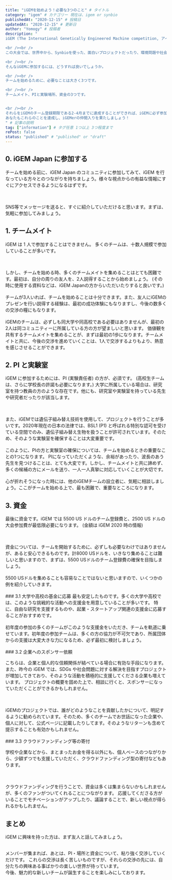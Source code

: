 ```yaml
---
title: "iGEMを始めよう！必要な3つのこと" # タイトル
category: "igem" # カテゴリー 現在は、igem or synbio
publishedAt: "2020-12-15" # 投稿日
updatedAt: "2020-12-15" # 更新日
author: "Yomogy" # 投稿者
description: "
iGEM (The International Genetically Engineered Machine competition, アイジェム) は、Synbio (合成生物学) に関する、世界最大の大会です。

<br /><br />
この大会では、世界中から、Synbioを使った、面白いプロジェクトだったり、環境問題や社会問題を解決するようなインパクトがあるプロジェクトが、多く発表されています。そしてその出身者たちは、150以上のスタートアップを設立したり、研究者になったりと、Synbioの登竜門的な大会になっています。

<br /><br />
そんなiGEMに参加するには、どうすれば良いでしょうか。

<br /><br />
チームを始めるために、必要なことは大きく3つです。

<br /><br />
チームメイト、PIと実験場所、資金の3つです。


<br /><br />
それらをiGEMのチーム登録期限である2-4月までに達成することができれば、iGEMに必ず参加できます。
あなたもこれらのことを達成し、iGEMerの仲間入りを果たしましょう！
" # 記事の説明
tag: ["information"] # タグ任意 1つ以上 3つ程度まで
rePost: false
status: "published" # "published" or "draft"
---
```


## 0. iGEM Japan に参加する

チームを始める前に、iGEM Japan のコミュニティに参加してみて、iGEM を行なっている方々とのつながりを持ちましょう。様々な視点からの有益な情報にすぐにアクセスできるようになるはずです。

<br />
<br />
SNS等でメッセージを送ると、すぐに紹介していただけると思います。まずは、気軽に参加してみましょう。

## 1. チームメイト

iGEM は 1 人で参加することはできません。
多くのチームは、十数人規模で参加していることが多いです。

<br />
<br />
しかし、チームを始める時、多くのチームメイトを集めることはとても困難です。最初は、自分の周りの友人を、2人説得することから始めましょう。
(その時に使用する資料などは、iGEM Japanの方からいただいたりすると良いです。)

<br />
<br />
チームが3人いれば、チームを始めることは十分できます。また、友人にiGEMのプレゼンを行い説得する経験は、最初の成功体験にもなりますし、今後の数多くの交渉の糧にもなります。

<br />
<br />
iGEMのチームは、必ずしも同大学や同高校である必要はありませんが、最初の2人は同コミュニティーに所属している方の方が望ましいと思います。
価値観を共有するチームメイトを集めることが、まずは最初の1歩になります。チームメイトと共に、今後の交渉を進めていくことは、1人で交渉するよりもより、熱意を感じさせることができます。

## 2. PI と実験室

iGEM に参加するためには、PI (実験責任者) の方が、必須です。 (高校生チームは、さらに学校長の許諾も必要になります。) 大学に所属している場合は、研究室を持つ教員の方のような存在です。他にも、研究室や実験室を持っている先生や研究者だったりが該当します。

<br />
<br />
また、iGEMでは遺伝子組み替え技術を使用して、プロジェクトを行うことが多いです。2020年現在の日本の法律では、BSL1
(P1)
と呼ばれる特別な認可を受けている空間でのみ、遺伝子組み替え生物を扱うことが許可されています。そのため、そのような実験室を確保することは大変重要です。

<br />
<br />
このように、PIの方と実験室の確保については、チームを始めるときの重要なことの1つになります。
PIになっていただくような、余裕があったり、波長のあう先生を見つけることは、とても大変です。しかし、チームメイトと共に諦めず、多くの候補の方にメールを送り、一人一人真摯に対応していくことが大切です。

<br />
<br />
心が折れそうになった時には、他のiGEMチームの設立者に、気軽に相談しましょう。ここがチームを始める上で、最も困難で、重要なところになります。

## 3. 資金

最後に資金です。iGEM では 5500 US ドルのチーム登録費と、2500 US ドルの大会参加費が最低限必要になります。 (金額は iGEM 2020 時の情報)

<br />
<br />
資金については、チームを開始するために、必ずしも必要なわけではありませんが、あると安心できるものです。計8000
USドルを、いきなり集めることは難しいと思いますので、まずは、5500
USドルのチーム登録費の確保を目指しましょう。

<br />
<br />
5500
USドルを集めることも容易なことではないと思いますので、いくつかの例を紹介していきます。
<br />
<br />
### 3.1 大学や高校の基金に応募 最も安定したものです。多くの大学や高校では、このような挑戦的な活動への支援金を用意していることが多いです。
特に、自由な研究を支援するものや、起業・スタートアップ関連の支援金に応募することがおすすめです。

<br />
<br />
初年度の参加の多くのチームがこのような支援金をいただき、チームを軌道に乗せています。初年度の参加チームは、多くの方の協力が不可欠であり、所属団体からの支援は大変大きな力になるため、必ず最初に検討しましょう。

<br />
<br />
### 3.2 企業へのスポンサー依頼

こちらは、企業と個人的な信頼関係が結べている場合に有効な手段になります。また、昨今の iGEM では、SDGs や社会問題に対する解決を目指すプロジェクトが増加してきており、そのような活動を積極的に支援してくださる企業も増えています。
プロジェクトの概要を固めた上で、相談に行くと、スポンサーになっていただくことができるかもしれません。

<br />
<br />
iGEMのプロジェクトでは、誰がどのようなことを貢献したかについて、明記するように勧められています。そのため、多くのチームでお世話になった企業や、個人に対して、公式ページに記載したりしてます。そのようなリターンも含めて提示することも有効かもしれません。

<br />
<br />
### 3.3 クラウドファンディング等の寄付

学校や企業などから、まとまったお金を得る以外にも、個人ベースのつながりから、少額ずつでも支援していただく、クラウドファンディング型の寄付などもあります。

<br />
<br />
クラウドファンディングを行うことで、資金は多くは集まらないかもしれませんが、多くのファンがついてくれることにつながります。
応援してくださる方がいることでモチベーションがアップしたり、議論することで、新しい視点が得られるかもしれません。

## まとめ

iGEM に興味を持った方は、まず友人と話してみましょう。

<br />
メンバーが集まれば、あとは、PI・場所と資金について、粘り強く交渉していくだけです。
これらの交渉は長く苦しいものですが、それらの交渉の先には、自分たちの興味ある事ばかりの楽しい世界が待っています。

<br />
今後、魅力的な新しいチームが誕生することを楽しみにしております。

